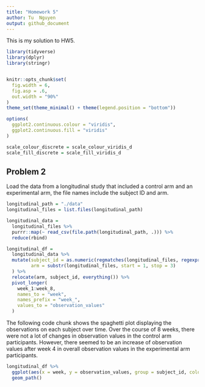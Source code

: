 ```yaml
---
title: "Homework 5"
author: Tu  Nguyen
output: github_document
---
```


This is my solution to HW5.

```r
library(tidyverse)
library(dplyr)
library(stringr)


knitr::opts_chunk$set(
  fig.width = 6,
  fig.asp = .6,
  out.width = "90%"
)
theme_set(theme_minimal() + theme(legend.position = "bottom"))

options(
  ggplot2.continuous.colour = "viridis",
  ggplot2.continuous.fill = "viridis"
)

scale_colour_discrete = scale_colour_viridis_d
scale_fill_discrete = scale_fill_viridis_d
```

## Problem 2

Load the data from a longitudinal study that included a control arm and an experimental arm, the file names include the subject ID and arm. 

```r
longitudinal_path = "./data"
longitudinal_files = list.files(longitudinal_path)

longitudinal_data = 
  longitudinal_files %>% 
  purrr::map(~ read_csv(file.path(longitudinal_path, .))) %>% 
  reduce(rbind)

longitudinal_df = 
  longitudinal_data %>% 
  mutate(subject_id = as.numeric(regmatches(longitudinal_files, regexpr( "\\d+", longitudinal_files))),
         arm = substr(longitudinal_files, start = 1, stop = 3)
  ) %>% 
  relocate(arm, subject_id, everything()) %>% 
  pivot_longer(
    week_1:week_8,
    names_to = "week", 
    names_prefix = "week_",
    values_to = "observation_values"
  )
```

The following code chunk shows the spaghetti plot displaying the observations on each subject over time. 
Over the course of 8 weeks, there were not a lot of changes in observation values in the control arm participants. However, there seemed to be an increase of observation values after week 4 in overall observation values in the experimental arm participants. 

```r
longitudinal_df %>% 
  ggplot(aes(x = week, y = observation_values, group = subject_id, color = arm)) + 
  geom_path()
```




